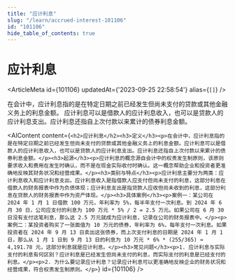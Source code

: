 ```yaml
---
title: "应计利息"
slug: "/learn/accrued-interest-101106"
id: "101106"
hide_table_of_contents: true
---
```



# 应计利息

<ArticleMeta id={101106} updatedAt={'2023-09-25 22:58:54'} alias={`[]`} />
<div className='border-solid border-b border-t-0 my-4 border-[var(--ifm-color-gray-300)]' />

在会计中，应计利息指的是在特定日期之前已经发生但尚未支付的贷款或其他金融义务上的利息金额。 应计利息可以是借款人的应计利息收入，也可以是贷款人的应计利息支出。应计利息还指自上次付款以来累计的债券利息金额。

<AIContent content={`<h2>应计利息</h2><h3>定义</h3><p>在会计中，应计利息指的是在特定日期之前已经发生但尚未支付的贷款或其他金融义务上的利息金额。应计利息可以是借款人的应计利息收入，也可以是贷款人的应计利息支出。应计利息还指自上次付款以来累计的债券利息金额。</p><h3>起源</h3><p>应计利息的概念源自会计中的权责发生制原则，该原则要求收入和费用在发生时确认，而不是在现金实际收付时确认。这一概念帮助企业和投资者更准确地反映其财务状况和经营成果。</p><h3>类别与特点</h3><p>应计利息主要分为两类：应计利息收入和应计利息支出。应计利息收入是指借款人应支付但尚未支付的利息，这部分利息在借款人的财务报表中作为负债体现；应计利息支出是指贷款人应收但尚未收到的利息，这部分利息在贷款人的财务报表中作为资产体现。</p><h3>具体案例</h3><p>案例一：某公司在 2024 年 1 月 1 日借款 100 万元，年利率为 5%，每半年支付一次利息。到 2024 年 6 月 30 日，公司应支付的利息为 100 万元 * 5% / 2 = 2.5 万元。如果公司在 6 月 30 日没有支付这笔利息，那么这 2.5 万元就成为应计利息，记录在公司的财务报表中。</p><p>案例二：某投资者购买了一张面值为 10 万元的债券，年利率为 6%，每年支付一次利息。如果投资者在 2024 年 9 月 13 日卖出这张债券，而上次支付利息的日期是 2024 年 1 月 1 日，那么从 1 月 1 日到 9 月 13 日的利息为 10 万元 * 6% * (255/365) ≈ 4,191.78 元，这部分利息就是应计利息。</p><h3>常见问题</h3><p>1. 应计利息与实际支付的利息有何区别？应计利息是已经发生但尚未支付的利息，而实际支付的利息是已经支付的利息。</p><p>2. 为什么要记录应计利息？记录应计利息可以更准确地反映企业的财务状况和经营成果，符合权责发生制原则。</p>`} id={101106} />
